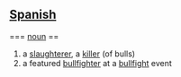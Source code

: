 == [[Spanish]] ==
=== [[noun]] ==
# a [[slaughterer]], a [[killer]] (of bulls)
# a featured [[bullfighter]] at a [[bullfight]] event